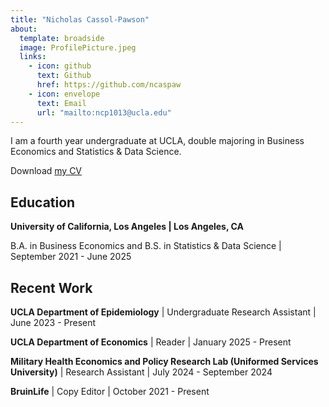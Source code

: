 ```yaml
---
title: "Nicholas Cassol-Pawson"
about:
  template: broadside
  image: ProfilePicture.jpeg
  links:
    - icon: github
      text: Github
      href: https://github.com/ncaspaw
    - icon: envelope
      text: Email
      url: "mailto:ncp1013@ucla.edu"
---
```


I am a fourth year undergraduate at UCLA, double majoring in Business Economics and Statistics & Data Science. 

Download [my CV](/Resume_Website.pdf)

## Education

**University of California, Los Angeles | Los Angeles, CA**

B.A. in Business Economics and B.S. in Statistics & Data Science | September 2021 - June 2025

## Recent Work

**UCLA Department of Epidemiology** | Undergraduate Research Assistant | June 2023 - Present

**UCLA Department of Economics** | Reader | January 2025 - Present

**Military Health Economics and Policy Research Lab (Uniformed Services University)** | Research Assistant | July 2024 - September 2024

**BruinLife** | Copy Editor | October 2021 - Present